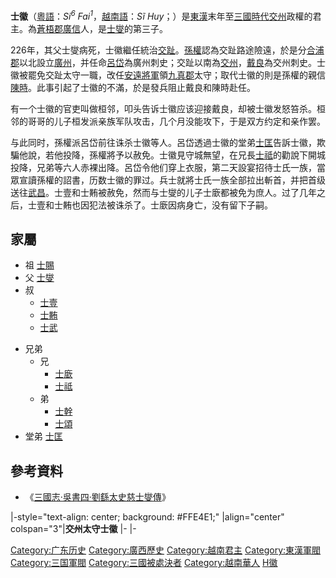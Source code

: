 {{東亞男性歷史人物
|名稱 =士徽
|身份 =交州太守
|國家 =
|時代 =
|主君 =
|屆數 =
|最高職務 =
|前任 = 
|繼任 = 
|圖片名稱 =
|圖片大小 =
|圖片說明 =
|氏 =
|姓 =
|名 =
|姓名 =士徽
|字 =
|號=
|官職 =[[交州|交州]]太守
|封爵 =
|封號 =
|族裔 = [[漢族|漢]]
|氏族 = 
|祖籍 =[[山東|山東]]
|府邸 =
|世系 = 
|其他名號 =
|出生日期 =165年
|出生地點 =
|婚年 =
|逝世日期 =227年
|逝世地點 =
|廟號 =
|諡號 =
|墓葬 =
|祠廟 =
|父親 =[[士燮_(三国)|士燮]]
|母親 =
|妻 =
|兄弟 =[[士廞|士廞]]<br />[[士祗|士祗]]<br />[[士幹|士幹]]<br />[[士頌|士頌]]
|姊妹 =
|子 =
|女 =
|其他親屬 =
|出身 = 
|功名 = 
|經歷 = 
|著作 =
|注釋 =
}}
'''士徽'''（[[粵語|粵語]]：''Si<sup>6</sup> Fai<sup>1</sup>''，[[越南語|越南語]]：''Sĩ Huy''；{{bd|165年||227年||CatIdx=S士}}）是[[東漢|東漢]]末年至[[三國時代|三國時代]][[交州|交州]]政權的君主。為[[蒼梧郡|蒼梧郡]][[廣信|廣信]]人，是[[士燮_(三國)|士燮]]的第三子。

226年，其父士燮病死，士徽繼任統治[[交趾|交趾]]。[[孫權|孫權]]認為交趾路途險遠，於是分[[合浦郡|合浦郡]]以北設立[[廣州_(古代)|廣州]]，并任命[[呂岱|呂岱]]為廣州刺史；交趾以南為[[交州|交州]]，[[戴良|戴良]]為交州刺史。士徽被罷免交趾太守一職，改任[[安遠將軍|安遠將軍]]領[[九真|九真郡]]太守；取代士徽的則是孫權的親信[[陳時|陳時]]。此事引起了士徽的不滿，於是發兵阻止戴良和陳時赴任。

有一个士徽的官吏叫做桓邻，叩头告诉士徽应该迎接戴良，却被士徽发怒笞杀。桓邻的哥哥的儿子桓发派亲族军队攻击，几个月没能攻下，于是双方约定和亲作罢。

与此同时，孫權派呂岱前往诛杀士徽等人。呂岱透過士徽的堂弟[[士匡|士匡]]告訴士徽，欺騙他說，若他投降，孫權將予以赦免。士徽見守城無望，在兄長[[士祗|士祗]]的勸說下{{cn}}開城投降，兄弟等六人赤裸出降。呂岱令他们穿上衣服，第二天設宴招待士氏一族，當眾宣讀孫權的詔書，历数士徽的罪过。兵士就將士氏一族全部拉出斬首，并把首级送往[[武昌|武昌]]。士壹和士䵋被赦免，然而与士燮的儿子士廞都被免为庶人。过了几年之后，士壹和士䵋也因犯法被诛杀了。士廞因病身亡，没有留下子嗣。

==家屬==
*祖 [[士賜|士賜]]
*父 [[士燮_(三国)|士燮]]
*叔
**[[士壹|士壹]]
**[[士䵋|士䵋]]
**[[士武|士武]]

*兄弟
**兄 
***[[士廞|士廞]]
***[[士祗|士祗]]
**弟
***[[士幹|士幹]]
***[[士頌|士頌]]
*堂弟 [[士匡|士匡]]

== 參考資料 ==
*《[[s:三國志/卷49|三國志·吳書四·劉繇太史慈士燮傳]]》 

{{start box}}
|-style="text-align: center; background: #FFE4E1;"
|align="center" colspan="3"|'''交州太守士徽'''
|-
{{s-before|[[士燮_(三国)|士燮]]}}
{{s-title|[[交州|交州]]太守|226年—227年}}
{{s-after|[[陳時|陳時]]}}
|-
{{s-before|[[士燮_(三国)|士燮]]}}
{{s-title|[[越南君主列表|交州士氏政權君主<br>（士王）]]|226年—227年}}
{{s-after|－}}
{{end box}}

{{DEFAULTSORT:Shi士}}
[[Category:广东历史|Category:广东历史]]
[[Category:廣西歷史|Category:廣西歷史]]
[[Category:越南君主|Category:越南君主]]
[[Category:東漢軍閥|Category:東漢軍閥]]
[[Category:三国軍閥|Category:三国軍閥]]
[[Category:三國被處決者|Category:三國被處決者]]
[[Category:越南華人|Category:越南華人]]
[[Category:士姓|H徽]]